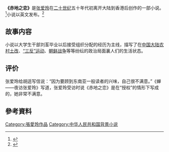 <!-- https://zh.wikipedia.org/wiki/Template:Infobox_book -->
{{Infobox book
|name          = 赤地之戀
|chinese_name  = <!-- 中译本書名 -->
|image         = <!-- [[File:圖片|200px]] -->
|image_caption = <!-- 圖片說明 -->
|author        = [[張愛玲|張愛玲]]
|title_orig    = <!-- 原文書名 -->
|translator    = <!-- 譯者 -->
|illustrator   = <!-- 插图 -->
|cover_artist  = 王瓊瑤
|country       = {{TWN}}<ref>皇冠文化出版有限公司</ref><br>{{HK}}<ref>皇冠出版社(香港)有限公司</ref>
|language      = [[繁体字|正體中文]]
|series        = 張愛玲典藏
|subject       = [[土地改革運動|土改]]・[[三反五反運動|「三反」]]・[[韓戰|韓戰]]
|genre         = [[小說|小說]]
|publisher     = [[皇冠文化#皇冠文化出版有限公司|皇冠文化]]
|release_date  = <!-- 原版出版日期 -->
|chinese_release_date = <!-- 中译本出版日期 -->
|media_type    = <!-- 媒介 -->
|pages         = <!-- 頁數 -->
|format        = <!-- 开本 -->
|isbn          = 978<!---->957<!---->33<!---->3523<!---->8
|oclc          = <!-- OCLC -->
|dewey         = <!-- 杜威分类法 -->
|congress      = <!-- 美国国会图书馆图书分类法 -->
|preceded_by   = <!-- 前作 -->
|followed_by   = <!-- 續作 -->
|citing        = <!--引用-->
|cited         = <!--被引用-->
}}

'''《赤地之恋》'''是[[张爱玲|张爱玲]]在[[二十世纪|二十世纪]]五十年代初离开大陆到香港后创作的一部小说。<ref>{{cite journal|author=张艳艳|title=也谈《秧歌》与《赤地之恋》|journal=华文文学|issue=86|accessdate=2014-05-16|date=2008年3月}}</ref>小说以英文发布。<ref>{{cite news |title=张爱玲的英文遗稿:未迎合美国当时主流意识形态 ——中新网 |url=http://www.chinanews.com/cul/2010/09-26/2555747.shtml |accessdate=2021-11-17 |work=中国新闻网}}</ref>

== 故事内容 ==
小说以大学生干部刘荃毕业以后接受组织分配的经历为主线，描写了在[[土地改革运动|中国大陆农村土改]]、[[三反五反运动|“三反”运动]]、[[朝鲜战争|朝鲜战争]]等等纷纭的政治局面裏人们的生活状态。

== 评价 ==
张爱玲给胡适写信说：“因为要顾到东南亚一般读者的兴味，自己很不满意。”《蝉——夜访张爱玲》写道，张爱玲受访时说《赤地之恋》是在“授权”的情形下写成的，她非常不满意。

==參考資料==
{{reflist}}

{{张爱玲}}
{{Authority control}}
[[Category:張愛玲作品|Category:張愛玲作品]]
[[Category:中华人民共和国背景小说|Category:中华人民共和国背景小说]]